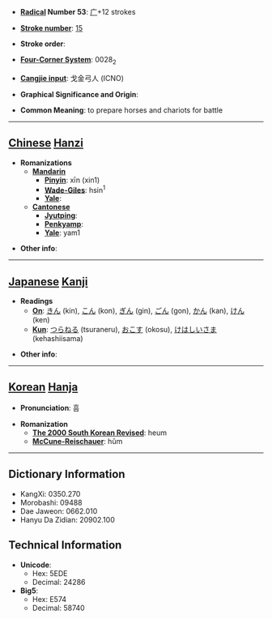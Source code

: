 * '''[[Wiktionary:Chinese radical index| Radical]] Number 53''': [[Wiktionary:Chinese radical index 广|广]]+12 strokes

* '''[[Wiktionary:Chinese total strokes index|Stroke number]]''': [[Wiktionary:Chinese total strokes index 15|15]]

* '''Stroke order''': 

* '''[[Wiktionary:Chinese four corner index|Four-Corner System]]''': 0028<sub>2</sub>

* '''[[Wiktionary:Chinese Cangjie index|Cangjie input]]''': 戈金弓人 (ICNO)

* '''Graphical Significance and Origin''': 

* '''Common Meaning''': to prepare horses and chariots for battle

----

== [[Chinese]] [[Hanzi]] ==

* '''Romanizations'''
** '''[[Mandarin]]'''
*** '''[[Pinyin]]''': xīn (xin1)
*** '''[[Wade-Giles]]''': hsin<sup>1</sup>
*** '''[[Yale]]''': 
** '''[[Cantonese]]'''
*** '''[[Jyutping]]''':
*** '''[[Penkyamp]]''': 
*** '''[[Yale]]''': yam1

* '''Other info''': 

----

== [[Japanese]] [[Kanji]] ==

* '''Readings'''
** '''[[On]]''': [[きん]] (kin), [[こん]] (kon), [[ぎん]] (gin), [[ごん]] (gon), [[かん]] (kan), [[けん]] (ken)
** '''[[Kun]]''': [[つらねる]] (tsuraneru), [[おこす]] (okosu), [[けはしいさま]] (kehashiisama)

* '''Other info''':  

----

== [[Korean]] [[Hanja]] ==

* '''Pronunciation''': 흠

* '''Romanization'''
** '''[[The 2000 South Korean Revised Romanization|The 2000 South Korean Revised]]''': heum
** '''[[McCune-Reischauer]]''': hŭm

----

== Dictionary Information ==

* KangXi: 0350.270
* Morobashi: 09488
* Dae Jaweon: 0662.010
* Hanyu Da Zidian: 20902.100

== Technical Information ==

* '''Unicode''':
** Hex: 5EDE
** Decimal: 24286
* '''Big5''':
** Hex: E574
** Decimal: 58740